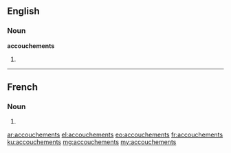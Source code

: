 ==English==

===Noun===
'''accouchements'''

# {{plural of|accouchement}}

----

==French==

===Noun===
{{head|fr|g=m-p}}

# {{plural of|accouchement|lang=fr}}

[[ar:accouchements]]
[[el:accouchements]]
[[eo:accouchements]]
[[fr:accouchements]]
[[ku:accouchements]]
[[mg:accouchements]]
[[my:accouchements]]
